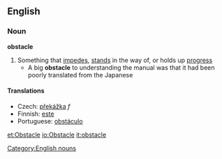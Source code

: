 ==English==
===Noun===
'''obstacle'''
#Something that [[impede]]s, [[stand]]s in the way of, or holds up [[progress]]
#* A big '''obstacle''' to understanding the manual was that it had been poorly translated from the Japanese
[[Category:English nouns]]
====Translations====

*Czech: [[překážka]] ''f''
*Finnish: [[este]]
*Portuguese: [[obstáculo]]

[[et:Obstacle]]
[[io:Obstacle]]
[[it:obstacle]]